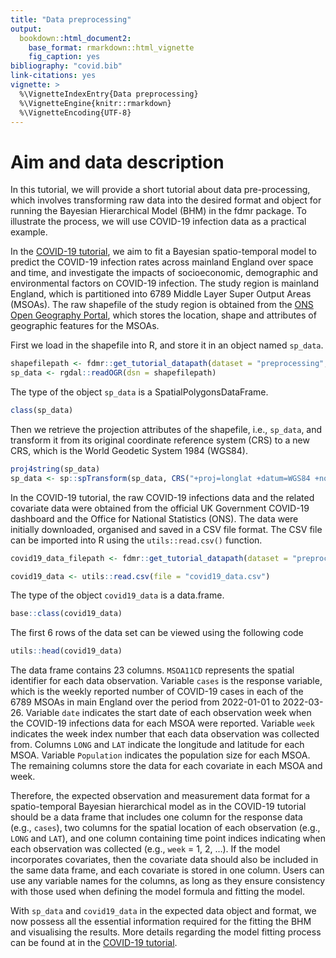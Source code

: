 ```yaml
---
title: "Data preprocessing"
output: 
  bookdown::html_document2:
    base_format: rmarkdown::html_vignette
    fig_caption: yes
bibliography: "covid.bib"
link-citations: yes
vignette: >
  %\VignetteIndexEntry{Data preprocessing}
  %\VignetteEngine{knitr::rmarkdown}
  %\VignetteEncoding{UTF-8}
---
```


  
# Aim and data description
  
In this tutorial, we will provide a short tutorial about data pre-processing, which involves transforming raw data into the desired format and object for running the Bayesian Hierarchical Model (BHM) in the fdmr package. To illustrate the process, we will use COVID-19 infection data as a practical example.

In the [COVID-19 tutorial](https://4dmodeller.github.io/fdmr/articles/covid.html), we aim to fit a Bayesian spatio-temporal model to predict the COVID-19 infection rates across mainland England over space and time, and investigate the impacts of socioeconomic, demographic and environmental factors on COVID-19 infection. The study region is mainland England, which is partitioned into 6789 Middle Layer Super Output Areas (MSOAs). The raw shapefile of the study region is obtained from the [ONS Open Geography Portal](https://geoportal.statistics.gov.uk/datasets/ons::msoa-dec-2011-boundaries-super-generalised-clipped-bsc-ew-v3/explore?location=52.782096%2C-2.465779%2C7.81), which stores the location, shape and attributes of geographic features for the MSOAs.

First we load in the shapefile into R, and store it in an object named `sp_data`.

```r
shapefilepath <- fdmr::get_tutorial_datapath(dataset = "preprocessing", filename = "MSOA_(Dec_2011)_Boundaries_Super_Generalised_Clipped_(BSC)_EW_V3.shp")
sp_data <- rgdal::readOGR(dsn = shapefilepath)
```

The type of the object `sp_data` is a SpatialPolygonsDataFrame. 

```r
class(sp_data)
```

Then we retrieve the projection attributes of the shapefile, i.e., `sp_data`, and transform it from its original coordinate reference system (CRS) to a new CRS, which is the World Geodetic System 1984 (WGS84).

```r
proj4string(sp_data)
sp_data <- sp::spTransform(sp_data, CRS("+proj=longlat +datum=WGS84 +no_defs"))
```

In the COVID-19 tutorial, the raw COVID-19 infections data and the related covariate data were obtained from the official UK Government COVID-19 dashboard and the Office for National Statistics (ONS). The data were initially downloaded, organised and saved in a CSV file format. The CSV file can be imported into R using the `utils::read.csv()` function. 


```r
covid19_data_filepath <- fdmr::get_tutorial_datapath(dataset = "preprocessing", filename = "covid19_data.csv")

covid19_data <- utils::read.csv(file = "covid19_data.csv")
```

The type of the object `covid19_data` is a data.frame. 


```r
base::class(covid19_data)
```

The first 6 rows of the data set can be viewed using the following code

```r
utils::head(covid19_data)
```

The data frame contains 23 columns. `MSOA11CD` represents the spatial identifier for each data observation. Variable `cases` is the response variable, which is the weekly reported number of COVID-19 cases in each of the 6789 MSOAs in main England over the period from 2022-01-01 to 2022-03-26. Variable `date` indicates the start date of each observation week when the COVID-19 infections data for each MSOA were reported. Variable `week` indicates the week index number that each data observation was collected from. Columns `LONG` and `LAT` indicate the longitude and latitude for each MSOA. Variable `Population` indicates the population size for each MSOA. The remaining columns store the data for each covariate in each MSOA and week. 


Therefore, the expected observation and measurement data format for a spatio-temporal Bayesian hierarchical model as in the COVID-19 tutorial should be a data frame that includes one column for the response data (e.g., `cases`), two columns for the spatial location of each observation (e.g., `LONG` and `LAT`), and one column containing time point indices indicating when each observation was collected (e.g., `week` = 1, 2, ...). If the model incorporates covariates, then the covariate data should also be included in the same data frame, and each covariate is stored in one column. Users can use any variable names for the columns, as long as they ensure consistency with those used when defining the model formula and fitting the model.  


With `sp_data` and `covid19_data` in the expected data object and format, we now possess all the essential information required for the fitting the BHM and visualising the results. More details regarding the model fitting process can be found at in the [COVID-19 tutorial](https://4dmodeller.github.io/fdmr/articles/covid.html).
